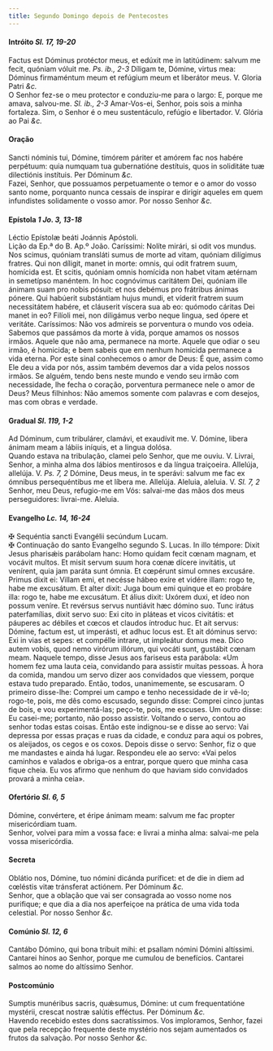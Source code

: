 ```yaml
---
title: Segundo Domingo depois de Pentecostes
---
```


<h4 class="text-center">
  Intróito <em>Sl. 17, 19-20</em>
</h4>
<div class="grid grid-cols-2 gap-5">
  <span class="text-justify">
    Factus est Dóminus protéctor meus, et edúxit me in latitúdinem: salvum me
    fecit, quóniam vóluit me. <em>Ps. ib., 2-3</em> Díligam te, Dómine, virtus
    mea: Dóminus firmaméntum meum et refúgium meum et liberátor meus. V. Gloria
    Patri <em>&c.</em>
  </div>
  <span class="text-justify">
    O Senhor fez-se o meu protector e conduziu-me para o largo: E, porque me
    amava, salvou-me. <em>Sl. ib., 2-3</em> Amar-Vos-ei, Senhor, pois sois a
    minha fortaleza. Sim, o Senhor é o meu sustentáculo, refúgio e libertador.
    V. Glória ao Pai <em>&c.</em>
  </div>
</div>

<h4 class="text-center">Oração</h4>
<div class="grid grid-cols-2 gap-5">
  <span class="text-justify">
    Sancti nóminis tui, Dómine, timórem páriter et amórem fac nos habére
    perpétuum: quia numquam tua gubernatióne destítuis, quos in soliditáte tuæ
    dilectiónis instítuis. Per Dóminum <em>&c.</em>
  </div>
  <span class="text-justify">
    Fazei, Senhor, que possuamos perpetuamente o temor e o amor do vosso santo
    nome, porquanto nunca cessais de inspirar e dirigir aqueles em quem
    infundistes solidamente o vosso amor. Por nosso Senhor <em>&c.</em>
  </div>
</div>

<h4 class="text-center">
  Epístola <em>1 Jo. 3, 13-18</em>
</h4>
<div class="grid grid-cols-2 gap-5">
  <span class="text-justify">Léctio Epístolæ beáti Joánnis Apóstoli.</div>
  <span class="text-justify">Lição da Ep.ª do B. Ap.º João.</div>
  <span class="text-justify">
    Caríssimi: Nolíte mirári, si odit vos mundus. Nos scimus, quóniam transláti
    sumus de morte ad vitam, quóniam dilígimus fratres. Qui non díligit, manet
    in morte: omnis, qui odit fratrem suum, homícida est. Et scitis, quóniam
    omnis homícida non habet vitam ætérnam in semetípso manéntem. In hoc
    cognóvimus caritátem Dei, quóniam ille ánimam suam pro nobis pósuit: et nos
    debémus pro frátribus ánimas pónere. Qui habúerit substántiam hujus mundi,
    et víderit fratrem suum necessitátem habére, et cláuserit víscera sua ab eo:
    quómodo cáritas Dei manet in eo? Filíoli mei, non diligámus verbo neque
    lingua, sed ópere et veritáte.
  </div>
  <span class="text-justify">
    Caríssimos: Não vos admireis se porventura o mundo vos odeia. Sabemos que
    passámos da morte à vida, porque amamos os nossos irmãos. Aquele que não
    ama, permanece na morte. Aquele que odiar o seu irmão, é homicida; e bem
    sabeis que em nenhum homicida permanece a vida eterna. Por este sinal
    conhecemos o amor de Deus: É que, assim como Ele deu a vida por nós, assim
    também devemos dar a vida pelos nossos irmãos. Se alguém, tendo bens neste
    mundo e vendo seu irmão com necessidade, lhe fecha o coração, porventura
    permanece nele o amor de Deus? Meus filhinhos: Não amemos somente com
    palavras e com desejos, mas com obras e verdade.
  </div>
</div>

<h4 class="text-center">
  Gradual <em>Sl. 119, 1-2</em>
</h4>
<div class="grid grid-cols-2 gap-5">
  <span class="text-justify">
    Ad Dóminum, cum tribulárer, clamávi, et exaudívit me. V. Dómine, libera
    ánimam meam a lábiis iníquis, et a lingua dolósa.
  </div>
  <span class="text-justify">
    Quando estava na tribulação, clamei pelo Senhor, que me ouviu. V. Livrai,
    Senhor, a minha alma dos lábios mentirosos e da língua traiçoeira.
  </div>
  <span class="text-justify">
    Allelúja, allelúja. V. <em>Ps. 7, 2</em> Dómine, Deus meus, in te sperávi:
    salvum me fac ex ómnibus persequéntibus me et líbera me. Allelúja.
  </div>
  <span class="text-justify">
    Aleluia, aleluia. V. <em>Sl. 7, 2</em> Senhor, meu Deus, refugio-me em Vós:
    salvai-me das mãos dos meus perseguidores: livrai-me. Aleluia.
  </div>
</div>

<h4 class="text-center">
  Evangelho <em>Lc. 14, 16-24</em>
</h4>
<div class="grid grid-cols-2 gap-5">
  <span class="text-justify">
    <span class="text-danger">&#10016;</span> Sequéntia sancti Evangélii
    secúndum Lucam.
  </div>
  <span class="text-justify">
    <span class="text-danger">&#10016;</span> Continuação do santo Evangelho
    segundo S. Lucas.
  </div>
  <span class="text-justify">
    In illo témpore: Dixit Jesus pharisǽis parábolam hanc: Homo quidam fecit
    cœnam magnam, et vocávit multos. Et misit servum suum hora cœnæ dícere
    invitátis, ut venírent, quia jam paráta sunt ómnia. Et cœpérunt simul omnes
    excusáre. Primus dixit ei: Villam emi, et necésse hábeo exíre et vidére
    illam: rogo te, habe me excusátum. Et alter dixit: Juga boum emi quinque et
    eo probáre illa: rogo te, habe me excusátum. Et álius dixit: Uxórem duxi, et
    ídeo non possum veníre. Et revérsus servus nuntiávit hæc dómino suo. Tunc
    irátus paterfamílias, dixit servo suo: Exi cito in pláteas et vicos
    civitátis: et páuperes ac débiles et cœcos et claudos íntroduc huc. Et ait
    servus: Dómine, factum est, ut imperásti, et adhuc locus est. Et ait dóminus
    servo: Exi in vias et sepes: et compélle intrare, ut impleátur domus mea.
    Dico autem vobis, quod nemo virórum illórum, qui vocáti sunt, gustábit cœnam
    meam.
  </div>
  <span class="text-justify">
    Naquele tempo, disse Jesus aos fariseus esta parábola: «Um homem fez uma
    lauta ceia, convidando para assistir muitas pessoas. À hora da comida,
    mandou um servo dizer aos convidados que viessem, porque estava tudo
    preparado. Então, todos, unanimemente, se escusaram. O primeiro disse-lhe:
    Comprei um campo e tenho necessidade de ir vê-lo; rogo-te, pois, me dês como
    escusado, segundo disse: Comprei cinco juntas de bois, e vou
    experimentá-las; peço-te, pois, me escuses. Um outro disse: Eu casei-me;
    portanto, não posso assistir. Voltando o servo, contou ao senhor todas estas
    coisas. Então este indignou-se e disse ao servo: Vai depressa por essas
    praças e ruas da cidade, e conduz para aqui os pobres, os aleijados, os
    cegos e os coxos. Depois disse o servo: Senhor, fiz o que me mandastes e
    ainda há lugar. Respondeu ele ao servo: «Vai pelos caminhos e valados e
    obriga-os a entrar, porque quero que minha casa fique cheia. Eu vos afirmo
    que nenhum do que haviam sido convidados provará a minha ceia».
  </div>
</div>

<h4 class="text-center">
  Ofertório <em>Sl. 6, 5</em>
</h4>
<div class="grid grid-cols-2 gap-5">
  <span class="text-justify">
    Dómine, convértere, et éripe ánimam meam: salvum me fac propter
    misericórdiam tuam.
  </div>
  <span class="text-justify">
    Senhor, volvei para mim a vossa face: e livrai a minha alma: salvai-me pela
    vossa misericórdia.
  </div>
</div>

<h4 class="text-center">Secreta</h4>
<div class="grid grid-cols-2 gap-5">
  <span class="text-justify">
    Oblátio nos, Dómine, tuo nómini dicánda puríficet: et de die in diem ad
    cœléstis vitæ tránsferat actiónem. Per Dóminum <em>&c.</em>
  </div>
  <span class="text-justify">
    Senhor, que a oblação que vai ser consagrada ao vosso nome nos purifique; e
    que dia a dia nos aperfeiçoe na prática de uma vida toda celestial. Por
    nosso Senhor <em>&c.</em>
  </div>
</div>

<h4 class="text-center">
  Comúnio <em>Sl. 12, 6</em>
</h4>
<div class="grid grid-cols-2 gap-5">
  <span class="text-justify">
    Cantábo Dómino, qui bona tríbuit mihi: et psallam nómini Dómini altíssimi.
  </div>
  <span class="text-justify">
    Cantarei hinos ao Senhor, porque me cumulou de benefícios. Cantarei salmos
    ao nome do altíssimo Senhor.
  </div>
</div>

<h4 class="text-center">Postcomúnio</h4>
<div class="grid grid-cols-2 gap-5">
  <span class="text-justify">
    Sumptis munéribus sacris, quǽsumus, Dómine: ut cum frequentatióne mystérii,
    crescat nostræ salútis efféctus. Per Dóminum <em>&c.</em>
  </div>
  <span class="text-justify">
    Havendo recebido estes dons sacratíssimos. Vos imploramos, Senhor, fazei que
    pela recepção frequente deste mystério nos sejam aumentados os frutos da
    salvação. Por nosso Senhor <em>&c.</em>
  </div>
</div>
